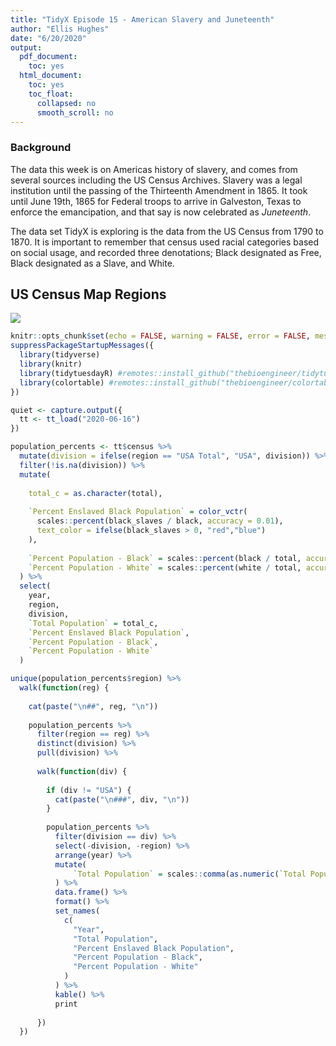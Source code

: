 ```yaml
---
title: "TidyX Episode 15 - American Slavery and Juneteenth"
author: "Ellis Hughes"
date: "6/20/2020"
output:
  pdf_document:
    toc: yes
  html_document:
    toc: yes
    toc_float:
      collapsed: no
      smooth_scroll: no
---
```


### Background

The data this week is on Americas history of slavery, and comes from several sources including the US Census Archives. Slavery was a legal institution until the passing of the Thirteenth Amendment in 1865. It took until June 19th, 1865 for Federal troops to arrive in Galveston, Texas to enforce the emancipation, and that say is now celebrated as *Juneteenth*. 

The data set TidyX is exploring is the data from the US Census from 1790 to 1870. It is important to remember that census used racial categories based on social usage, and recorded three denotations; Black designated as Free, Black designated as a Slave, and White.

## US Census Map Regions

![](US_census_map.PNG)

```r
knitr::opts_chunk$set(echo = FALSE, warning = FALSE, error = FALSE, message = FALSE)
suppressPackageStartupMessages({
  library(tidyverse)
  library(knitr)
  library(tidytuesdayR) #remotes::install_github("thebioengineer/tidytuesdayR")
  library(colortable) #remotes::install_github("thebioengineer/colortable@vctr_refactor")
})
```

```r
quiet <- capture.output({
  tt <- tt_load("2020-06-16")
})

```

```r

population_percents <- tt$census %>%
  mutate(division = ifelse(region == "USA Total", "USA", division)) %>%
  filter(!is.na(division)) %>%
  mutate(
    
    total_c = as.character(total),
    
    `Percent Enslaved Black Population` = color_vctr(
      scales::percent(black_slaves / black, accuracy = 0.01),
      text_color = ifelse(black_slaves > 0, "red","blue")
    ),
    
    `Percent Population - Black` = scales::percent(black / total, accuracy = 0.01),
    `Percent Population - White` = scales::percent(white / total, accuracy = 0.01)
  ) %>%
  select(
    year,
    region,
    division,
    `Total Population` = total_c,
    `Percent Enslaved Black Population`,
    `Percent Population - Black`,
    `Percent Population - White`
  )

```

```r

unique(population_percents$region) %>%
  walk(function(reg) {
    
    cat(paste("\n##", reg, "\n"))
    
    population_percents %>%
      filter(region == reg) %>%
      distinct(division) %>%
      pull(division) %>%
      
      walk(function(div) {
        
        if (div != "USA") {
          cat(paste("\n###", div, "\n"))
        }
        
        population_percents %>%
          filter(division == div) %>%
          select(-division, -region) %>%
          arrange(year) %>%
          mutate(
              `Total Population` = scales::comma(as.numeric(`Total Population`))
          ) %>% 
          data.frame() %>%
          format() %>%
          set_names(
            c(
              "Year",
              "Total Population",
              "Percent Enslaved Black Population",
              "Percent Population - Black",
              "Percent Population - White"
            )
          ) %>%
          kable() %>%
          print
        
      })
  })

```

